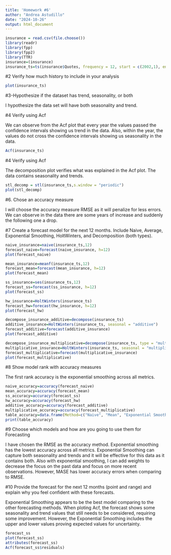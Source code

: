 ---
title: 'Homework #6'
author: "Andrea Astudillo"
date: "2024-10-26"
output: html_document
---

```{r}
insurance = read.csv(file.choose())
library(readr)
library(fpp)
library(fpp2)
library(TTR)
insurance=(insurance)
insurance_ts=ts(insurance$Quotes, frequency = 12, start = c(2002,1), end = c(2005,4))
```

#2 Verify how much history to include in your analysis
```{r}
plot(insurance_ts)
```

#3-Hypothesize if the dataset has trend, seasonality, or both

I hypothesize the data set will have both seasonality and trend.

#4 Verify using Acf

We can observe from the Acf plot that every year the values passed the confidence intervals showing us trend in the data. 
Also, within the year, the values do not cross the confidence intervals showing us seasonality in the data.
```{r}
Acf(insurance_ts)
```


#4 Verify using Acf

The decomposition plot verifies what was explained in the Acf plot. The data contains
seasonality and trends.
```{r}
stl_decomp = stl(insurance_ts,s.window = "periodic")
plot(stl_decomp)
```
#6. Chose an accuracy measure

I will choose the accuracy measure RMSE as it will penalize for less errors. We can observe in the data there are some years of increase and suddenly the following one a drop.

#7 Create a forecast model for the next 12 months. Include Naive, Average, Exponential Smoothing, HoltWinters, and Decomposition (both types). 
```{r}
naive_insurance=naive(insurance_ts,12)
forecast_naive=forecast(naive_insurance, h=12)
plot(forecast_naive)

mean_insurance=meanf(insurance_ts,12)
forecast_mean=forecast(mean_insurance, h=12)
plot(forecast_mean)

ss_insurance=ses(insurance_ts,12)
forecast_ss=forecast(ss_insurance, h=12)
plot(forecast_ss)

hw_insurance=HoltWinters(insurance_ts)
forecast_hw=forecast(hw_insurance, h=12)
plot(forecast_hw)

decompose_insurance_additive=decompose(insurance_ts)
additive_insurance=HoltWinters(insurance_ts, seasonal = "additive")
forecast_additive=forecast(additive_insurance)
plot(forecast_additive)

decompose_insurance_multiplicative=decompose(insurance_ts, type = "multiplicative")
multiplicative_insurance=HoltWinters(insurance_ts, seasonal = "multiplicative")
forecast_multiplicative=forecast(multiplicative_insurance)
plot(forecast_multiplicative)
```

#8 Show model rank with accuracy measures

The first rank accuracy is the exponential smoothing across all metrics.
```{r}
naive_accuracy=accuracy(forecast_naive)
mean_accuracy=accuracy(forecast_mean)
ss_accuracy=accuracy(forecast_ss)
hw_accuracy=accuracy(forecast_hw)
additive_accuracy=accuracy(forecast_additive)
multiplicative_accuracy=accuracy(forecast_multiplicative)
table_accuracy=data.frame(Method=c("Naive", "Mean", "Exponential Smoothing", "Holt-Winters"), ME=c(naive_accuracy[1,"ME"], mean_accuracy[1,"ME"], ss_accuracy[1,"ME"], hw_accuracy[1,"ME"]), RMSE=c(naive_accuracy[1,"RMSE"], mean_accuracy[1,"RMSE"], ss_accuracy[1,"RMSE"], hw_accuracy[1,"RMSE"]), MAE=c(naive_accuracy[1,"MAE"], mean_accuracy[1,"MAE"], ss_accuracy[1,"MAE"], hw_accuracy[1,"MAE"]), MAPE=c(naive_accuracy[1,"MAPE"], mean_accuracy[1,"MAPE"], ss_accuracy[1,"MAPE"], hw_accuracy[1,"MAPE"]), MASE=c(naive_accuracy[1,"MASE"], mean_accuracy[1,"MASE"], ss_accuracy[1,"MASE"], hw_accuracy[1,"MASE"]))
print(table_accuracy)
```
#9 Choose which models and how are you going to use them for Forecasting

I have chosen the RMSE as the accuracy method. Exponential smoothing has the lowest accuracy across all metrics. Exponential Smoothing can capture both seasonality and trends and it will be effective for this data as it contains both. Also with exponential smoothing, I can add weights to decrease the focus on the past data and focus on more recent observations. However, MASE has lower accuracy errors when comparing to RMSE.

#10 Provide the forecast for the next 12 months (point and range) and explain why you feel confident with these forecasts.

Exponential Smoothing appears to be the best model comparing to the other forecasting methods. When ploting Acf, the forecast shows some seasonality and trend values that still needs to be considered, requiring some improvement. However, the Exponential Smoothing includes the upper and lower values proving expected values for uncertainty.

```{r}
forecast_ss
plot(forecast_ss)
attributes(forecast_ss)
Acf(forecast_ss$residuals)
```